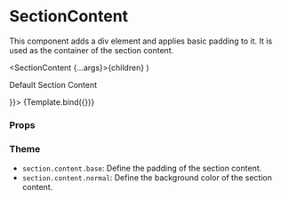 
<Meta title="Components/Section/SectionContent" component={SectionContent} />

# SectionContent

This component adds a div element and applies basic padding to it.
It is used as the container of the section content.

  <SectionContent {...args}>{children}</SectionContent>
)

<Canvas>
  <Story name="Default" args={{ children: <p>Default Section Content</p> }}>
    {Template.bind({})}
  </Story>
</Canvas>

### Props

<ArgsTable story="Default" />

### Theme

- `section.content.base`: Define the padding of the section content.
- `section.content.normal`: Define the background color of the section content.
